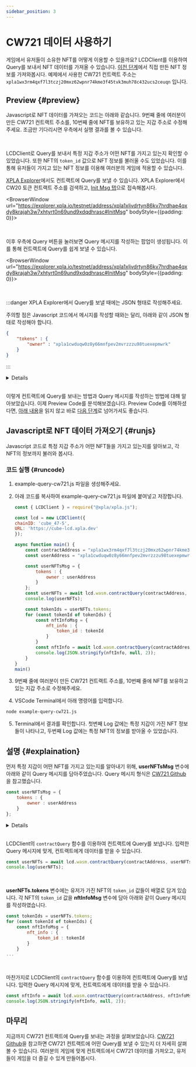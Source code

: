 ```yaml
---
sidebar_position: 3
---
```


# CW721 데이터 사용하기


게임에서 유저들이 소유한 NFT를 어떻게 이용할 수 있을까요? LCDClient를 이용하여 Query를 보내서 NFT 데이터를 가져올 수 있습니다. [이전 단계](/docs/tutorial/make-cw721/make-nft-vault)에서 직접 만든 NFT 정보를 가져와봅시다. 예제에서 사용한 CW721 컨트랙트 주소는 `xpla1wx3rm4qxf7l3tczj20mxz62wpnr74kme3f45tvk3muh78c432ucs2ceuqn` 입니다.

## Preview {#preview}

Javascript로 NFT 데이터를 가져오는 코드는 아래와 같습니다. 9번째 줄에 여러분이 만든 CW721 컨트랙트 주소를, 10번째 줄에 NFT를 보유하고 있는 지갑 주소로 수정해주세요. 조금만 기다리시면 우측에서 실행 결과를 볼 수 있습니다.

<Ex10 />

<br />

LCDClient로 Query를 보내서 특정 지갑 주소가 어떤 NFT를 가지고 있는지 확인할 수 있었습니다. 또한 NFT의 `token_id` 값으로 NFT 정보를 불러올 수도 있었습니다. 이를 통해 유저들이 가지고 있는 NFT 정보를 이용해 여러분의 게임에 적용할 수 있습니다.

[XPLA Explorer](https://explorer.xpla.io/)에서도 컨트랙트에 Query를 보낼 수 있습니다. XPLA Explorer에서 CW20 토큰 컨트랙트 주소를 검색하고, [Init Msg 탭](https://explorer.xpla.io/testnet/address/xpla1wx3rm4qxf7l3tczj20mxz62wpnr74kme3f45tvk3muh78c432ucs2ceuqn#InitMsg)으로 접속해봅시다. 

<BrowserWindow url="https://explorer.xpla.io/testnet/address/xpla1xljvdrtyn86kv7hrdhae4qxdy8krajah3w7xhtyrt0n69und9xdqdhrasc#InitMsg" bodyStyle={{padding: 0}}>
<div className="flex justify-center" style={{backgroundColor : 'hsl(240, 20%, 97%)', position : 'relative'}}>
    <VaultImgCard style={{zIndex : 1, maxWidth : "100%"}} imgSrc="/img/3-tutorial/2-make-cw721/query-cw721/explorer-initmsg.png" />
</div>
</BrowserWindow>

<br />

이후 우측에 Query 버튼을 눌러보면 Query 메시지를 작성하는 팝업이 생성됩니다. 이를 통해 컨트랙트에 Query를 쉽게 보낼 수 있습니다.

<BrowserWindow url="https://explorer.xpla.io/testnet/address/xpla1xljvdrtyn86kv7hrdhae4qxdy8krajah3w7xhtyrt0n69und9xdqdhrasc#InitMsg" bodyStyle={{padding: 0}}>
<div className="flex justify-center" style={{backgroundColor : 'hsl(240, 20%, 97%)', position : 'relative'}}>
    <VaultImgCard style={{zIndex : 1, maxWidth : "100%"}} imgSrc="/img/3-tutorial/2-make-cw721/query-cw721/query.png" />
</div>
</BrowserWindow>

<br />

:::danger XPLA Explorer에서 Query를 보낼 때에는 JSON 형태로 작성해주세요.

주의할 점은 Javascript 코드에서 메시지를 작성할 때와는 달리, 아래와 같이 JSON 형태로 작성해야 합니다. 

```json
{
    "tokens" : {
        "owner" : "xpla1cwduqw0z8y66mnfpev2mvrzzzu98tuexepmwrk"
    }
}
```

:::

<Details summary="컨트랙트 Query 메시지는 어떤 형식으로 작성해야 하나요?">

[CW721 Github](https://github.com/CosmWasm/cw-nfts/blob/main/contracts/cw721-base/src/msg.rs#L77)에서 CW721 컨트랙트에 어떤 Query를 보낼 수 있는지 살펴볼 수 있습니다. 주의할 점은 QueryMsg에서 메시지 이름이 `Camel Case`로 적혀 있으나, 실제 Query를 보낼 때는 `Snake Case`로 보내야 합니다. parameter 항목은 코드 형식 그대로 입력합니다.

예를 들어 [CW721 Github](https://github.com/CosmWasm/cw-nfts/blob/main/contracts/cw721-base/src/msg.rs#L77)에서 **NftInfo**(line 126) 메시지를 살펴보겠습니다. 

```rust {7,12}
pub enum QueryMsg<Q: JsonSchema> {
    ...
    /// With MetaData Extension.
    /// Returns metadata about one particular token, based on *ERC721 Metadata JSON Schema*
    /// but directly from the contract
    #[returns(cw721::NftInfoResponse<Q>)]
    NftInfo { token_id: String },
```

NftInfo Query를 보낼 때는 `Camel Case`로 적혀 있는 **NftInfo**를 `Snake Case`로 바꾸어 **nft_info**로 입력해야 합니다. parameter 항목은 **{ token_id: String }** 이므로, 정보를 알고 싶은 NFT의 `token_id` 값을 String Type으로 입력하면 됩니다. 따라서 최종 Query 메시지 형태는 다음과 같습니다.

```js
{
    nft_info : {
        token_id : "token_id_myExampleNFT1"
    }
}
```

이를 참고하여 여러분의 컨트랙트에 다양한 Query를 보내보세요.
 
</Details>

<br/>

이렇게 컨트랙트에 Query를 보내는 방법과 Query 메시지를 작성하는 방법에 대해 알아보았습니다. 이제 Preview Code를 분석해보겠습니다. Preview Code를 이해하셨다면, [아래 내용](/docs/tutorial/make-cw721/query-cw721#runjs)을 읽지 않고 바로 [다음 단계](/docs/tutorial/make-cw721/send-cw721)로 넘어가셔도 좋습니다.

## Javascript로 NFT 데이터 가져오기 {#runjs}

Javascript 코드로 특정 지갑 주소가 어떤 NFT들을 가지고 있는지를 알아보고, 각 NFT의 정보까지 불러와 봅시다.

### 코드 실행 {#runcode}

1. example-query-cw721.js 파일을 생성해주세요.

2. 아래 코드를 복사하여 example-query-cw721.js 파일에 붙여넣고 저장합니다.

    ```js
    const { LCDClient } = require("@xpla/xpla.js");

    const lcd = new LCDClient({
    chainID: 'cube_47-5',
    URL: 'https://cube-lcd.xpla.dev'
    });

    async function main() {
        const contractAddress = "xpla1wx3rm4qxf7l3tczj20mxz62wpnr74kme3f45tvk3muh78c432ucs2ceuqn";
        const userAddress = "xpla1cwduqw0z8y66mnfpev2mvrzzzu98tuexepmwrk";

        const userNFTsMsg = {
            tokens : {
                owner : userAddress
            }
        };
        const userNFTs = await lcd.wasm.contractQuery(contractAddress, userNFTsMsg);
        console.log(userNFTs);

        const tokenIds = userNFTs.tokens;
        for (const tokenId of tokenIds) {
            const nftInfoMsg = {
                nft_info : {
                    token_id : tokenId
                }
            }
            const nftInfo = await lcd.wasm.contractQuery(contractAddress, nftInfoMsg);
            console.log(JSON.stringify(nftInfo, null, 2));
        }
    }
    main()
    ```

3. 9번째 줄에 여러분이 만든 CW721 컨트랙트 주소를, 10번째 줄에 NFT를 보유하고 있는 지갑 주소로 수정해주세요. 

4. VSCode Terminal에서 아래 명령어를 입력합니다.

  ```bash
  node example-query-cw721.js
  ```

5. Terminal에서 결과를 확인합니다. 첫번째 Log 값에는 특정 지갑이 가진 NFT 정보들이 나타나고, 두번째 Log 값에는 특정 NFT의 정보를 받아올 수 있었습니다.

## 설명 {#explaination}

먼저 특정 지갑이 어떤 NFT를 가지고 있는지를 알아내기 위해, **userNFTsMsg** 변수에 아래와 같이 Query 메시지를 담아주었습니다. Query 메시지 형식은 [CW721 Github](https://github.com/CosmWasm/cw-nfts/blob/main/contracts/cw721-base/src/msg.rs#L140)을 참고했습니다.

```js
const userNFTsMsg = {
    tokens : {
        owner : userAddress
    }
};
```

<Details summary="컨트랙트 Query 메시지는 어떤 형식으로 작성해야 하나요?">

[CW721 Github](https://github.com/CosmWasm/cw-nfts/blob/main/contracts/cw721-base/src/msg.rs#L77)에서 CW721 컨트랙트에 어떤 Query를 보낼 수 있는지 살펴볼 수 있습니다. 주의할 점은 QueryMsg에서 메시지 이름이 `Camel Case`로 적혀 있으나, 실제 Query를 보낼 때는 `Snake Case`로 보내야 합니다. parameter 항목은 코드 형식 그대로 입력합니다.

예를 들어 [CW721 Github](https://github.com/CosmWasm/cw-nfts/blob/main/contracts/cw721-base/src/msg.rs#L77)에서 **NftInfo**(line 126) 메시지를 살펴보겠습니다. 

```rust {7,12}
pub enum QueryMsg<Q: JsonSchema> {
    ...
    /// With MetaData Extension.
    /// Returns metadata about one particular token, based on *ERC721 Metadata JSON Schema*
    /// but directly from the contract
    #[returns(cw721::NftInfoResponse<Q>)]
    NftInfo { token_id: String },
```

NftInfo Query를 보낼 때는 `Camel Case`로 적혀 있는 **NftInfo**를 `Snake Case`로 바꾸어 **nft_info**로 입력해야 합니다. parameter 항목은 **{ token_id: String }** 이므로, 정보를 알고 싶은 NFT의 `token_id` 값을 String Type으로 입력하면 됩니다. 따라서 최종 Query 메시지 형태는 다음과 같습니다.

```js
{
    nft_info : {
        token_id : "token_id_myExampleNFT1"
    }
}
```

이를 참고하여 여러분의 컨트랙트에 다양한 Query를 보내보세요.
 
</Details>

<br/>

LCDClient의 `contractQuery` 함수를 이용하여 컨트랙트에 Query를 보냅니다. 입력한 Query 메시지에 맞게, 컨트랙트에게 데이터를 받을 수 있습니다. 

```js
const userNFTs = await lcd.wasm.contractQuery(contractAddress, userNFTsMsg);
console.log(userNFTs);
```

<br />

**userNFTs.tokens** 변수에는 유저가 가진 NFT의 `token_id` 값들이 배열로 담겨 있습니다. 각 NFT의 `token_id` 값을 **nftInfoMsg** 변수에 담아 아래와 같이 Query 메시지를 작성하였습니다.

```js {1,5}
const tokenIds = userNFTs.tokens;
for (const tokenId of tokenIds) {
    const nftInfoMsg = {
        nft_info : {
            token_id : tokenId
        }
    }
...
```

<br />

마찬가지로 LCDClient의 `contractQuery` 함수를 이용하여 컨트랙트에 Query를 보냅니다. 입력한 Query 메시지에 맞게, 컨트랙트에게 데이터를 받을 수 있습니다. 

```js
const nftInfo = await lcd.wasm.contractQuery(contractAddress, nftInfoMsg);
console.log(JSON.stringify(nftInfo, null, 2));
```

## 마무리

지금까지 CW721 컨트랙트에 Query를 보내는 과정을 살펴보았습니다. [CW721 Github](https://github.com/CosmWasm/cw-nfts/blob/main/contracts/cw721-base/src/msg.rs)을 참고하면 CW721 컨트랙트에 어떤 Query를 보낼 수 있는지 더 자세히 살펴볼 수 있습니다. 여러분의 게임에 맞게 컨트랙트에서 CW721 데이터를 가져오고, 유저들이 게임을 더 즐길 수 있게 만들어봅시다.
